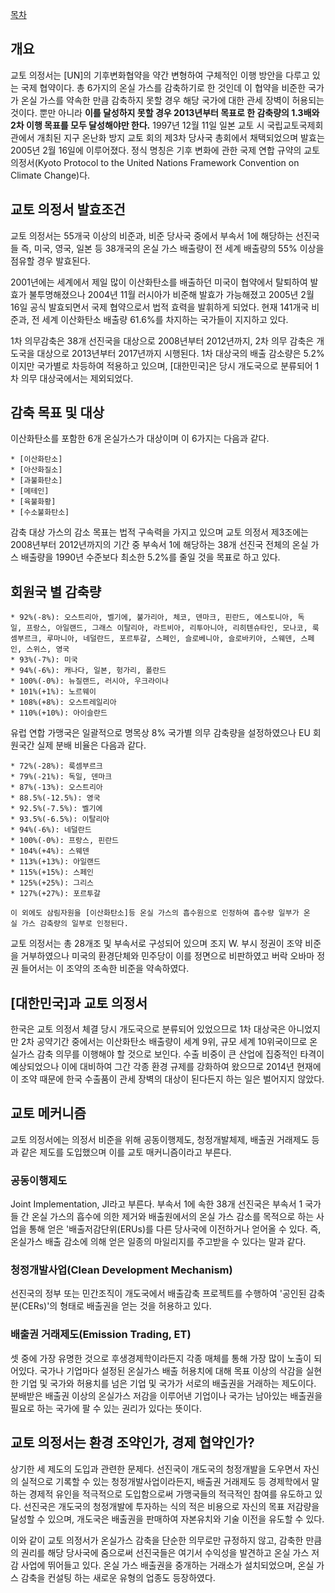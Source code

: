 [[목차]]

== 개요 ==
교토 의정서는 [UN]의 기후변화협약을 약간 변형하여 구체적인 이행 방안을 다루고 있는 국제 협약이다. 총 6가지의 온실 가스를 감축하기로 한 것인데 이 협약을 비준한 국가가 온실 가스를 약속한 만큼 감축하지 못할 경우 해당 국가에 대한 관세 장벽이 허용되는 것이다. 뿐만 아니라 '''이를 달성하지 못할 경우 2013년부터 목표로 한 감축량의 1.3배와 2차 이행 목표를 모두 달성해야만 한다.''' 
1997년 12월 11일 일본 교토 시 국립교토국제회관에서 개최된 지구 온난화 방지 교토 회의 제3차 당사국 총회에서 채택되었으며 발효는 2005년 2월 16일에 이루어졌다. 정식 명칭은 기후 변화에 관한 국제 연합 규약의 교토 의정서(Kyoto Protocol to the United Nations Framework Convention on Climate Change)다.

== 교토 의정서 발효조건 ==
교토 의정서는 55개국 이상의 비준과, 비준 당사국 중에서 부속서 1에 해당하는 선진국들 즉, 미국, 영국, 일본 등 38개국의 온실 가스 배출량이 전 세계 배출량의 55% 이상을 점유할 경우 발효된다.

2001년에는 세계에서 제일 많이 이산화탄소를 배출하던 미국이 협약에서 탈퇴하여 발효가 불투명해졌으나 2004년 11월 러시아가 비준해 발효가 가능해졌고 2005년 2월 16일 공식 발효되면서 국제 협약으로서 법적 효력을 발휘하게 되었다. 현재 141개국 비준과, 전 세계 이산화탄소 배출량 61.6%를 차지하는 국가들이 지지하고 있다.

1차 의무감축은 38개 선진국을 대상으로 2008년부터 2012년까지, 2차 의무 감축은 개도국을 대상으로 2013년부터 2017년까지 시행된다. 1차 대상국의 배출 감소량은 5.2%이지만 국가별로 차등하여 적용하고 있으며, [대한민국]은 당시 개도국으로 분류되어 1차 의무 대상국에서는 제외되었다.

== 감축 목표 및 대상 ==
이산화탄소를 포함한 6개 온실가스가 대상이며 이 6가지는 다음과 같다.
 * [이산화탄소]
 * [아산화질소]
 * [과불화탄소]
 * [메테인]
 * [육불화황]
 * [수소불화탄소]
감축 대상 가스의 감소 목표는 법적 구속력을 가지고 있으며 교토 의정서 제3조에는 2008년부터 2012년까지의 기간 중 부속서 1에 해당하는 38개 선진국 전체의 온실 가스 배출량을 1990년 수준보다 최소한 5.2%를 줄일 것을 목표로 하고 있다.

== 회원국 별 감축량 ==
 * 92%(-8%): 오스트리아, 벨기에, 불가리아, 체코, 덴마크, 핀란드, 에스토니아, 독일, 프랑스, 아일랜드, 그래스 이탈리아, 라트비아, 리투아니아, 리히텐슈타인, 모나코, 룩셈부르크, 루마니아, 네덜란드, 포르투갈, 스페인, 슬로베니아, 슬로바키아, 스웨덴, 스페인, 스위스, 영국
 * 93%(-7%): 미국
 * 94%(-6%): 캐나다, 일본, 헝가리, 폴란드
 * 100%(-0%): 뉴질랜드, 러시아, 우크라이나
 * 101%(+1%): 노르웨이
 * 108%(+8%): 오스트레일리아
 * 110%(+10%): 아이슬란드

유럽 연합 가맹국은 일괄적으로 명목상 8% 국가별 의무 감축량을 설정하였으나 EU 회원국간 실제 분배 비율은 다음과 같다.

 * 72%(-28%): 룩셈부르크
 * 79%(-21%): 독일, 덴마크
 * 87%(-13%): 오스트리아
 * 88.5%(-12.5%): 영국
 * 92.5%(-7.5%): 벨기에
 * 93.5%(-6.5%): 이탈리아
 * 94%(-6%): 네덜란드
 * 100%(-0%): 프랑스, 핀란드
 * 104%(+4%): 스웨덴
 * 113%(+13%): 아일랜드
 * 115%(+15%): 스페인
 * 125%(+25%): 그리스
 * 127%(+27%): 포르투갈

 이 외에도 삼림자원을 [이산화탄소]등 온실 가스의 흡수원으로 인정하여 흡수량 일부가 온실 가스 감축량의 일부로 인정된다.
교토 의정서는 총 28개조 및 부속서로 구성되어 있으며 조지 W. 부시 정권이 조약 비준을 거부하였으나 미국의 환경단체와 민주당이 이를 정면으로 비판하였고 버락 오바마 정권 들어서는 이 조약의 조속한 비준을 약속하였다.

== [대한민국]과 교토 의정서 ==
한국은 교토 의정서 체결 당시 개도국으로 분류되어 있었으므로 1차 대상국은 아니었지만 2차 공약기간 중에서는 이산화탄소 배출량이 세계 9위, 규모 세계 10위국이므로 온실가스 감축 의무를 이행해야 할 것으로 보인다. 수출 비중이 큰 산업에 집중적인 타격이 예상되었으나 이에 대비하여 그간 각종 환경 규제를 강화하여 왔으므로 2014년 현재에 이 조약 때문에 한국 수출품이 관세 장벽의 대상이 된다든지 하는 일은 벌어지지 않았다.

== 교토 메커니즘 ==
교토 의정서에는 의정서 비준을 위해 공동이행제도, 청정개발체제, 배출권 거래제도 등과 같은 제도를 도입했으며 이를 교토 매커니즘이라고 부른다.

=== 공동이행제도 ===
Joint Implementation, JI라고 부른다. 부속서 1에 속한 38개 선진국은 부속서 1 국가들 간 온실 가스의 흡수에 의한 제거와 배출원에서의 온실 가스 감소를 목적으로 하는 사업을 통해 얻은 '배출저감단위(ERUs)를 다른 당사국에 이전하거나 얻어올 수 있다. 즉, 온실가스 배출 감소에 의해 얻은 일종의 마일리지를 주고받을 수 있다는 말과 같다.

=== 청정개발사업(Clean Development Mechanism) ===
선진국의 정부 또는 민간조직이 개도국에서 배출감축 프로젝트를 수행하여 '공인된 감축분(CERs)'의 형태로 배출권을 얻는 것을 허용하고 있다.

=== 배출권 거래제도(Emission Trading, ET) ===
셋 중에 가장 유명한 것으로 후생경제학이라든지 각종 매체를 통해 가장 많이 노출이 되어있다. 국가나 기업마다 설정된 온실가스 배출 허용치에 대해 목표 이상의 삭감을 실현한 기업 및 국가와 허용치를 넘은 기업 및 국가가 서로의 배출권을 거래하는 제도이다. 분배받은 배출권 이상의 온실가스 저감을 이루어낸 기업이나 국가는 남아있는 배출권을 필요로 하는 국가에 팔 수 있는 권리가 있다는 뜻이다.

== 교토 의정서는 환경 조약인가, 경제 협약인가? ==
상기한 세 제도의 도입과 관련한 문제다. 선진국이 개도국의 청정개발을 도우면서 자신의 실적으로 기록할 수 있는 청정개발사업이라든지, 배출권 거래제도 등 경제학에서 말하는 경제적 유인을 적극적으로 도입함으로써 가맹국들의 적극적인 참여를 유도하고 있다. 선진국은 개도국의 청정개발에 투자하는 식의 적은 비용으로 자신의 목표 저감량을 달성할 수 있으며, 개도국은 배출권을 판매하여 자본유치와 기술 이전을 유도할 수 있다.

이와 같이 교토 의정서가 온실가스 감축을 단순한 의무로만 규정하지 않고, 감축한 만큼의 권리를 해당 당사국에 줌으로써 선진국들은 여기서 수익성을 발견하고 온실 가스 저감 사업에 뛰어들고 있다. 온실 가스 배출권을 중개하는 거래소가 설치되었으며, 온실  가스 감축을 컨설팅 하는 새로운 유형의 업종도 등장하였다.
